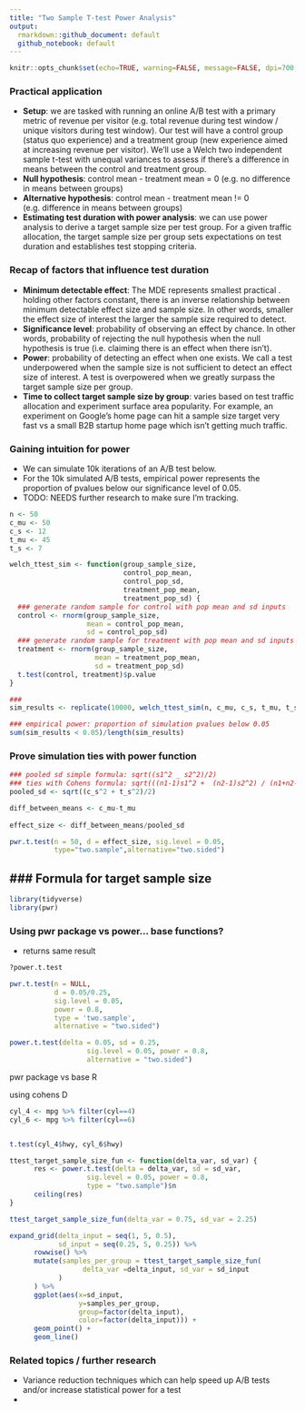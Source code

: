 ```yaml
---
title: "Two Sample T-test Power Analysis"
output:
  rmarkdown::github_document: default
  github_notebook: default
---
```


```r
knitr::opts_chunk$set(echo=TRUE, warning=FALSE, message=FALSE, dpi=700, fig.cap=TRUE)
```

### Practical application
- **Setup**: we are tasked with running an online A/B test with a primary metric of revenue per visitor (e.g. total revenue during test window / unique visitors during test window). Our test will have a control group (status quo experience) and a treatment group (new experience aimed at increasing revenue per visitor). We'll use a Welch two independent sample t-test with unequal variances to assess if there's a difference in means between the control and treatment group.
- **Null hypothesis**: control mean - treatment mean = 0 (e.g. no difference in means between groups)
- **Alternative hypothesis**: control mean - treatment mean != 0 (e.g. difference in means between groups)
- **Estimating test duration with power analysis**: we can use power analysis to derive a target sample size per test group. For a given traffic allocation, the target sample size per group sets expectations on test duration and establishes test stopping criteria.

### Recap of factors that influence test duration
- **Minimum detectable effect**: The MDE represents smallest practical . holding other factors constant, there is an inverse relationship between minimum detectable effect size and sample size. In other words, smaller the effect size of interest the larger the sample size required to detect. 
- **Significance level**: probability of observing an effect by chance. In other words, probability of rejecting the null hypothesis when the null hypothesis is true (i.e. claiming there is an effect when there isn't).
- **Power**: probability of detecting an effect when one exists. We call a test underpowered when the sample size is not sufficient to detect an effect size of interest. A test is overpowered when we greatly surpass the target sample size per group.
- **Time to collect target sample size by group**: varies based on test traffic allocation and experiment surface area popularity. For example, an experiment on Google's home page can hit a sample size target very fast vs a small B2B startup home page which isn't getting much traffic.

### Gaining intuition for power
- We can simulate 10k iterations of an A/B test below.
- For the 10k simulated A/B tests, empirical power represents the proportion of pvalues below our significance level of 0.05. 
- TODO: NEEDS further research to make sure I'm tracking.

```r
n <- 50
c_mu <- 50
c_s <- 12
t_mu <- 45
t_s <- 7

welch_ttest_sim <- function(group_sample_size, 
                            control_pop_mean,
                            control_pop_sd,
                            treatment_pop_mean,
                            treatment_pop_sd) {
  ### generate random sample for control with pop mean and sd inputs
  control <- rnorm(group_sample_size, 
                   mean = control_pop_mean, 
                   sd = control_pop_sd)
  ### generate random sample for treatment with pop mean and sd inputs
  treatment <- rnorm(group_sample_size, 
                     mean = treatment_pop_mean, 
                     sd = treatment_pop_sd)
  t.test(control, treatment)$p.value
}

### 
sim_results <- replicate(10000, welch_ttest_sim(n, c_mu, c_s, t_mu, t_s)) 

### empirical power: proportion of simulation pvalues below 0.05
sum(sim_results < 0.05)/length(sim_results)
```
### Prove simulation ties with power function

```r
### pooled sd simple formula: sqrt((s1^2 _ s2^2)/2)
### ties with Cohens formula: sqrt(((n1-1)s1^2 +  (n2-1)s2^2) / (n1+n2-2))
pooled_sd <- sqrt((c_s^2 + t_s^2)/2)

diff_between_means <- c_mu-t_mu
  
effect_size <- diff_between_means/pooled_sd

pwr.t.test(n = 50, d = effect_size, sig.level = 0.05,
           type="two.sample",alternative="two.sided") 
```



### Formula for target sample size
- 


```r
library(tidyverse)
library(pwr)
```
### Using pwr package vs power... base functions?
- returns same result

```r
?power.t.test

pwr.t.test(n = NULL, 
           d = 0.05/0.25, 
           sig.level = 0.05, 
           power = 0.8, 
           type = 'two.sample',
           alternative = "two.sided")

power.t.test(delta = 0.05, sd = 0.25, 
                   sig.level = 0.05, power = 0.8, 
                   alternative = "two.sided")
```

pwr package vs base R

using cohens D

```r
cyl_4 <- mpg %>% filter(cyl==4)
cyl_6 <- mpg %>% filter(cyl==6)


t.test(cyl_4$hwy, cyl_6$hwy)
```


```r
ttest_target_sample_size_fun <- function(delta_var, sd_var) {
      res <- power.t.test(delta = delta_var, sd = sd_var, 
                   sig.level = 0.05, power = 0.8, 
                   type = "two.sample")$n
      ceiling(res)
}

ttest_target_sample_size_fun(delta_var = 0.75, sd_var = 2.25)

expand_grid(delta_input = seq(1, 5, 0.5),
            sd_input = seq(0.25, 5, 0.25)) %>%
      rowwise() %>%
      mutate(samples_per_group = ttest_target_sample_size_fun(
                  delta_var =delta_input, sd_var = sd_input
            )
      ) %>%
      ggplot(aes(x=sd_input,
                 y=samples_per_group,
                 group=factor(delta_input),
                 color=factor(delta_input))) +
      geom_point() +
      geom_line()
```

### Related topics / further research
- Variance reduction techniques which can help speed up A/B tests and/or increase statistical power for a test
-



